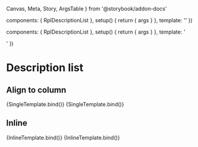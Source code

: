   Canvas,
  Meta,
  Story,
  ArgsTable
} from '@storybook/addon-docs'

  components: { RplDescriptionList },
  setup() {
    return { args }
  },
  template: '<RplDescriptionList v-bind="args" />'
})

  components: { RplDescriptionList },
  setup() {
    return { args }
  },
  template: '<div class="rpl-storybook__page"><RplDescriptionList v-bind="args" /></div>'
})

<Meta
  title='Core/Containers/Description list'
  component={RplDescriptionList}
/>

# Description list

<ArgsTable of={RplDescriptionList} />

## Align to column

<Canvas>
  <Story
    name='Default'
    play={a11yStoryCheck}
    args={{
      items: [
        { term: "Author:", description: "Department of Premier and Cabinet" },
        { term: "Date:", description: "November 2021" }
      ]
    }}
  >
    {SingleTemplate.bind()}
  </Story>
</Canvas>

<Canvas>
  <Story
    name='Default / Long title'
    play={a11yStoryCheck}
    args={{
      items: [
        { term: "Author:", description:  "Department of Premier and Cabinet" },
        { term: "Date:", description:  "November 2021" },
        { term: "Content:", description:  "This is a line of text to use for testing extreme long-title edge cases: it is so long that it will not only fill, but also overflow, the entire width of an ordinary device." }
      ]
    }}
  >
    {SingleTemplate.bind()}
  </Story>
</Canvas>


## Inline

<Canvas>
  <Story
    name='Inline'
    play={a11yStoryCheck}
    argTypes={{
      items: {
        table: {
          disable: true
        }
      }
    }}
    args={{
      inline: true,
      items: [
        { term: "Author:", description: "Department of Premier and Cabinet" },
        { term: "Date:", description: "November 2021" }
      ]
    }}
  >
    {InlineTemplate.bind()}
  </Story>
</Canvas>

<Canvas>
  <Story
    name='Inline / Long title'
    play={a11yStoryCheck}
    argTypes={{
      items: {
        table: {
          disable: true
        }
      }
    }}
    args={{
      inline: true,
      items: [
        { term: "Author:", description:  "Department of Premier and Cabinet" },
        { term: "Date:", description:  "November 2021" },
        { term: "Content:", description:  "This is a line of text to use for testing extreme long-title edge cases: it is so long that it will not only fill, but also overflow, the entire width of an ordinary device." }
      ]
    }}
  >
    {InlineTemplate.bind()}
  </Story>
</Canvas>
